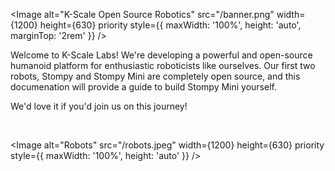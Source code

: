 
<Image
  alt="K-Scale Open Source Robotics"
  src="/banner.png"
  width={1200}
  height={630}
  priority
  style={{ maxWidth: '100%', height: 'auto', marginTop: '2rem'  }}
/>

Welcome to K-Scale Labs! We're developing a powerful and open-source humanoid platform for enthusiastic roboticists like ourselves. 
Our first two robots, Stompy and Stompy Mini are completely open source, and this documenation will provide a guide to build Stompy Mini yourself.

We'd love it if you'd join us on this journey!

<br />


<Image
  alt="Robots"
  src="/robots.jpeg"
  width={1200}
  height={630}
  priority
  style={{ maxWidth: '100%', height: 'auto' }}
/>

